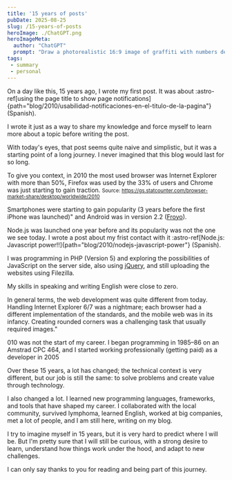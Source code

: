 ```yaml
---
title: '15 years of posts'
pubDate: 2025-08-25
slug: /15-years-of-posts
heroImage: ./ChatGPT.png
heroImageMeta:
  author: "ChatGPT"
  prompt: "Draw a photorealistic 16:9 image of graffiti with numbers designed in multiple colors on a centered wall that shows a large 15. The floor is full of fallen calendar pages, and the wall is pale blue and green with a texture that represents the passage of time but without being dirty."
tags:
 - summary
 - personal
---
```


On a day like this, 15 years ago, I wrote my first post. It was about :astro-ref[using the page title to show page notifications]{path="blog/2010/usabilidad-notificaciones-en-el-titulo-de-la-pagina"} (Spanish).

I wrote it just as a way to share my knowledge and force myself to learn more about a topic before writing the post.

With today's eyes, that post seems quite naive and simplistic, but it was a starting point of a long journey. I never imagined that this blog would last for so long. 

To give you context, in 2010 the most used browser was Internet Explorer with more than 50%, Firefox was used by the 33% of users and Chrome was just starting to gain traction. <small>Source: https://gs.statcounter.com/browser-market-share/desktop/worldwide/2010</small>


Smartphones were starting to gain popularity (3 years before the first iPhone was launched)" and Android was in version 2.2 ([Froyo](https://en.wikipedia.org/wiki/Android_Froyo)).

Node.js was launched one year before and its popularity was not the one we see today. I wrote a post about my frist contact with it :astro-ref[Node.js: Javascript power!!]{path="blog/2010/nodejs-javascript-power"} (Spanish).

I was programming in PHP (Version 5) and exploring the possibilities of JavaScript on the server side, also using [jQuery](https://jquery.com/), and still uploading the websites using Filezilla. 

My skills in speaking and writing English were close to zero.

In general terms, the web development was quite different from today. Handling Internet Explorer 6/7 was a nightmare; each browser had a different implementation of the standards, and the mobile web was in its infancy. Creating rounded corners was a challenging task that usually required images."

010 was not the start of my career. I began programming in 1985–86 on an Amstrad CPC 464, and I started working professionally (getting paid) as a developer in 2005

Over these 15 years, a lot has changed; the technical context is very different, but our job is still the same: to solve problems and create value through technology. 

I also changed a lot. I learned new programming languages, frameworks, and tools that have shaped my career. I collaborated with the local community, survived lymphoma, learned English, worked at big companies, met a lot of people, and I am still here, writing on my blog.

I try to imagine myself in 15 years, but it is very hard to predict where I will be. But I'm pretty sure that I will still be curious, with a strong desire to learn, understand how things work under the hood, and adapt to new challenges.

I can only say thanks to you for reading and being part of this journey.